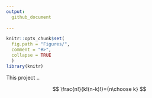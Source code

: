 ```yaml
---
output:
  github_document
    
---
```



```r
knitr::opts_chunk$set(
  fig.path = "Figures/",
  comment = "#>",
  collapse = TRUE
  )
library(knitr)
```
This project ..

$$
\frac{n!}{k!(n-k)!}={n\choose k}
$$
